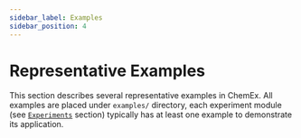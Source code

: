 ```yaml
---
sidebar_label: Examples
sidebar_position: 4
---
```


# Representative Examples

This section describes several representative examples in ChemEx. All examples
are placed under `examples/` directory, each experiment module (see
[`Experiments`](../experiments/) section) typically has at least one
example to demonstrate its application.



<DocCardList items={useCurrentSidebarCategory().items}/>
